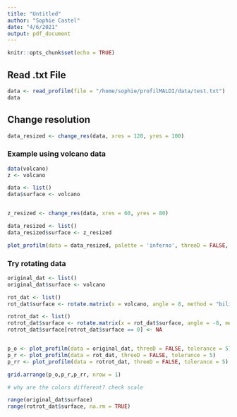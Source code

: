 ```yaml
---
title: "Untitled"
author: "Sophie Castel"
date: "4/6/2021"
output: pdf_document
---
```


```r
knitr::opts_chunk$set(echo = TRUE)
```

## Read .txt File

```r
data <- read_profilm(file = "/home/sophie/profilMALDI/data/test.txt")
data
```

## Change resolution 

```r
data_resized <- change_res(data, xres = 120, yres = 100)
```

### Example using volcano data

```r

data(volcano)
z <- volcano

data <- list()
data$surface <- volcano


z_resized <- change_res(data, xres = 60, yres = 80)

data_resized <- list()
data_resized$surface <- z_resized

plot_profilm(data = data_resized, palette = 'inferno', threeD = FALSE, tolerance = 20, contour_col = "white")
```


### Try rotating data
```r
original_dat <- list()
original_dat$surface <- volcano

rot_dat <- list()
rot_dat$surface <- rotate.matrix(x = volcano, angle = 8, method = "bilinear")

rotrot_dat <- list()
rotrot_dat$surface <- rotate.matrix(x = rot_dat$surface, angle = -8, method = "bilinear")
rotrot_dat$surface[rotrot_dat$surface == 0] <- NA


p_o <- plot_profilm(data = original_dat, threeD = FALSE, tolerance = 5)
p_r <- plot_profilm(data = rot_dat, threeD = FALSE, tolerance = 5)
p_rr <- plot_profilm(data = rotrot_dat, threeD = FALSE, tolerance = 5)

grid.arrange(p_o,p_r,p_rr, nrow = 1)

# why are the colors different? check scale

range(original_dat$surface)
range(rotrot_dat$surface, na.rm = TRUE)

```


